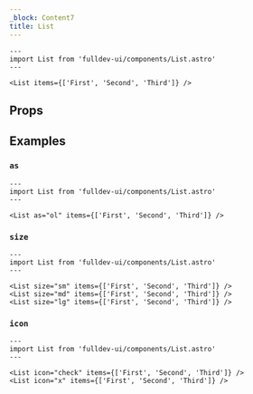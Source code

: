 ```yaml
---
_block: Content7
title: List
---
```



```astro live
---
import List from 'fulldev-ui/components/List.astro'
---

<List items={['First', 'Second', 'Third']} />
```

## Props

<Props />

## Examples

### `as`

```astro live
---
import List from 'fulldev-ui/components/List.astro'
---

<List as="ol" items={['First', 'Second', 'Third']} />
```

### `size`

```astro live
---
import List from 'fulldev-ui/components/List.astro'
---

<List size="sm" items={['First', 'Second', 'Third']} />
<List size="md" items={['First', 'Second', 'Third']} />
<List size="lg" items={['First', 'Second', 'Third']} />
```

### `icon`

```astro live
---
import List from 'fulldev-ui/components/List.astro'
---

<List icon="check" items={['First', 'Second', 'Third']} />
<List icon="x" items={['First', 'Second', 'Third']} />
```
